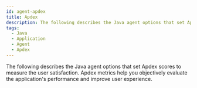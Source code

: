```yaml
---
id: agent-apdex
title: Apdex
description: The following describes the Java agent options that set Apdex scores to measure the user satisfaction. Apdex metrics help you objectively evaluate the application's performance and improve user experience.
tags:
  - Java
  - Application
  - Agent
  - Apdex
---
```


The following describes the Java agent options that set Apdex scores to measure the user satisfaction. Apdex metrics help you objectively evaluate the application's performance and improve user experience.


<Javaapdex />
